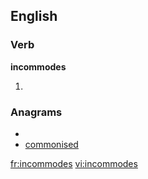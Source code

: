 
==English==

===Verb===
'''incommodes'''

# {{third-person singular of|[[incommode]]}}

===Anagrams===
* {{alphagram|cdeimmnoos}}
* [[commonised#English|commonised]]

[[fr:incommodes]]
[[vi:incommodes]]
